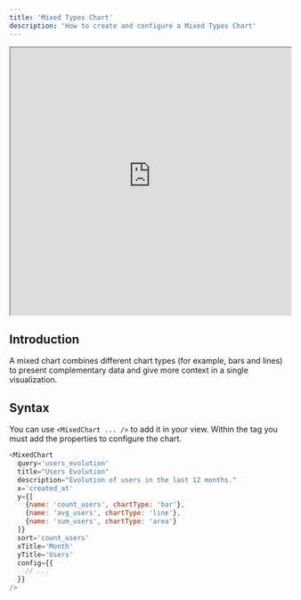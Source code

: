 ```yaml
---
title: 'Mixed Types Chart'
description: 'How to create and configure a Mixed Types Chart'
---
```


<iframe class="rounded-xl" src="https://docs-charts-examples.fly.dev/visualizations/mixed" width="100%" height="480"> </iframe>

## Introduction
A mixed chart combines different chart types (for example, bars and lines) to present complementary data and give more context in a single visualization.

## Syntax
You can use `<MixedChart ... />` to add it in your view. Within the tag you must add the properties to configure the chart.

``` js
<MixedChart
  query='users_evolution'
  title="Users Evolution"
  description="Evolution of users in the last 12 months."
  x='created_at'
  y={[
    {name: 'count_users', chartType: 'bar'},
    {name: 'avg_users', chartType: 'line'},
    {name: 'sum_users', chartType: 'area'}
  ]}
  sort='count_users'
  xTitle='Month'
  yTitle='Users'
  config={{
    // ...
  }}
/>
```

<CommonChartsDocs />
